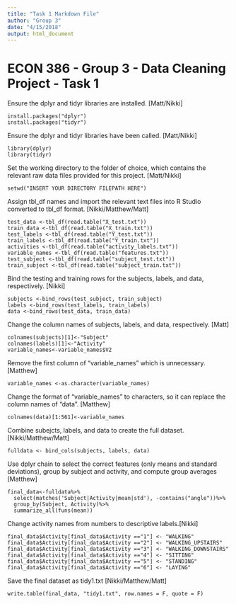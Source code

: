 ```yaml
---
title: "Task 1 Markdown File"
author: "Group 3"
date: "4/15/2018"
output: html_document
---
```


# ECON 386 - Group 3 - Data Cleaning Project - Task 1

Ensure the dplyr and tidyr libraries are installed. [Matt/Nikki]
```
install.packages("dplyr")
install.packages("tidyr")
```


Ensure the dplyr and tidyr libraries have been called. [Matt/Nikki]
```
library(dplyr)
library(tidyr)
```


Set the working directory to the folder of choice, which contains the relevant raw data files provided for this project. [Matt/Nikki]
```
setwd("INSERT YOUR DIRECTORY FILEPATH HERE")
```


Assign tbl_df names and import the relevant text files into R Studio converted to tbl_df format. [Nikki/Matthew/Matt]
```
test_data <-tbl_df(read.table("X_test.txt"))
train_data <-tbl_df(read.table("X_train.txt"))
test_labels <-tbl_df(read.table("Y_test.txt"))
train_labels <-tbl_df(read.table("Y_train.txt"))
activities <-tbl_df(read.table("activity_labels.txt"))
variable_names <-tbl_df(read.table("features.txt"))
test_subject <-tbl_df(read.table("subject_test.txt"))
train_subject <-tbl_df(read.table("subject_train.txt"))
```


Bind the testing and training rows for the subjects, labels, and data, respectively. [Nikki]
```
subjects <-bind_rows(test_subject, train_subject)
labels <-bind_rows(test_labels, train_labels)
data <-bind_rows(test_data, train_data)
```


Change the column names of subjects, labels, and data, respectively. [Matt]
```
colnames(subjects)[1]<-"Subject"
colnames(labels)[1]<-"Activity"
variable_names<-variable_names$V2
```


Remove the first column of "variable_names" which is unnecessary. [Matthew]
```
variable_names <-as.character(variable_names)
```


Change the format of "variable_names" to characters, so it can replace the column names of "data". [Matthew]
```
colnames(data)[1:561]<-variable_names
```


Combine subejcts, labels, and data to create the full dataset. [Nikki/Matthew/Matt]
```
fulldata <- bind_cols(subjects, labels, data)
```


Use dplyr chain to select the correct features (only means and standard deviations), group by subject and activity, and compute group averages [Matthew]
```
final_data<-fulldata%>%
  select(matches('Subject|Activity|mean|std'), -contains("angle"))%>%
  group_by(Subject, Activity)%>%
  summarize_all(funs(mean))
```


Change activity names from numbers to descriptive labels.[Nikki]
```
final_data$Activity[final_data$Activity =="1"] <- "WALKING"
final_data$Activity[final_data$Activity =="2"] <- "WALKING_UPSTAIRS"
final_data$Activity[final_data$Activity =="3"] <- "WALKING_DOWNSTAIRS"
final_data$Activity[final_data$Activity =="4"] <- "SITTING"
final_data$Activity[final_data$Activity =="5"] <- "STANDING"
final_data$Activity[final_data$Activity =="6"] <- "LAYING"
```


Save the final dataset as tidy1.txt [Nikki/Matthew/Matt]
```
write.table(final_data, "tidy1.txt", row.names = F, quote = F)
```





